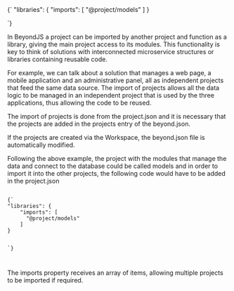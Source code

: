 
<DocHeader title="Importación de proyectos" pretitle="packages" />

<CodeBox title="package.json">
{`
"libraries": {
    "imports": [
      "@project/models"
    ]
}

`}

</CodeBox>

In BeyondJS a project can be imported by another project and function as a library, giving the main project access to its modules. This functionality is key to think of solutions with interconnected microservice structures or libraries containing reusable code.

For example, we can talk about a solution that manages a web page, a mobile application and an administrative panel, all as independent projects that feed the same data source. The import of projects allows all the data logic to be managed in an independent project that is used by the three applications, thus allowing the code to be reused.

The import of projects is done from the <Link href="/docs/projects/json">project.json</Link> and it is necessary that the projects are added in the projects entry of the beyond.json.

If the projects are created via the Workspace, the beyond.json file is automatically modified.

Following the above example, the project with the modules that manage the data and connect to the database could be called models and in order to import it into the other projects, the following code would have to be added in the project.json

<Code>
{`
"libraries": {
    "imports": [
      "@project/models"
    ]
}

`}

</Code>

The imports property receives an array of items, allowing multiple projects to be imported if required.
